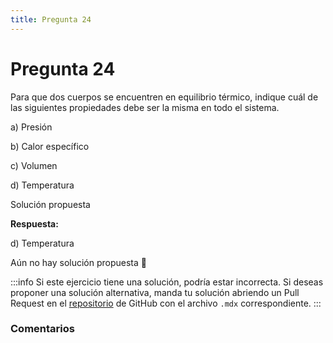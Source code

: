 ```yaml
---
title: Pregunta 24
---
```



# Pregunta 24

<div className="exercise">
Para que dos cuerpos se encuentren en equilibrio térmico, indique cuál de las siguientes propiedades debe ser la misma en todo el sistema.

a) Presión

b) Calor específico

c) Volumen

d) Temperatura
</div>

<MDXDetails>
<summary>Solución propuesta</summary>

<div className="exercise">

**Respuesta:**

d) Temperatura

Aún no hay solución propuesta 🥲
</div>

:::info
Si este ejercicio tiene una solución, podría estar incorrecta. Si deseas proponer una solución alternativa, manda tu solución abriendo
un Pull Request en el [repositorio](https://github.com/crow-rojas/apuntes-fundamentals/pulls) de GitHub con el archivo
`.mdx` correspondiente.
:::

</MDXDetails>

### Comentarios

<Disqus
  url="https://crow-rojas.github.io/apuntes-fundamentals/docs/science/thermodynamics/exercises/2019-2/p24"
  identifier="docs/science/thermodynamics/exercises/2019-2/p24"
  title="2019-2 Termodinámica - Pregunta 24"
/>
